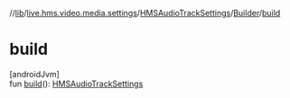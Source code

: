 //[lib](/api-reference/android/v2/home/content)/[live.hms.video.media.settings](../../index)/[HMSAudioTrackSettings](../index)/[Builder](index)/[build](build)

# build

[androidJvm]\
fun [build](build)(): [HMSAudioTrackSettings](../index)
